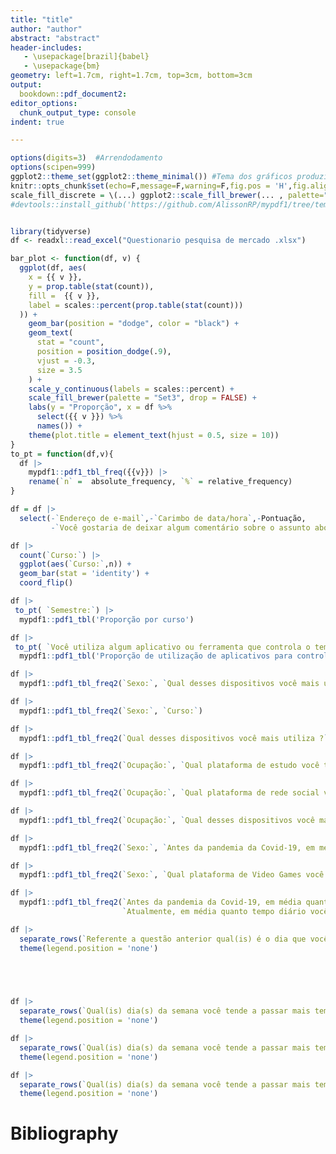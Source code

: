 ```yaml
---
title: "title"
author: "author"
abstract: "abstract"
header-includes:
   - \usepackage[brazil]{babel}
   - \usepackage{bm}
geometry: left=1.7cm, right=1.7cm, top=3cm, bottom=3cm
output:
  bookdown::pdf_document2:
editor_options:
  chunk_output_type: console
indent: true

---
```




```r

options(digits=3)  #Arrendodamento
options(scipen=999)
ggplot2::theme_set(ggplot2::theme_minimal()) #Tema dos gráficos produzidos no ggplot2
knitr::opts_chunk$set(echo=F,message=F,warning=F,fig.pos = 'H',fig.align = 'center',fig.width=7.8, fig.height=4.85)
scale_fill_discrete = \(...) ggplot2::scale_fill_brewer(... , palette="Set2") #Fixa a scale do fill dos gráficos do ggplot2
#devtools::install_github('https://github.com/AlissonRP/mypdf1/tree/templates')


library(tidyverse)
df <- readxl::read_excel("Questionario pesquisa de mercado .xlsx")

bar_plot <- function(df, v) {
  ggplot(df, aes(
    x = {{ v }},
    y = prop.table(stat(count)),
    fill =  {{ v }},
    label = scales::percent(prop.table(stat(count)))
  )) +
    geom_bar(position = "dodge", color = "black") +
    geom_text(
      stat = "count",
      position = position_dodge(.9),
      vjust = -0.3,
      size = 3.5
    ) +
    scale_y_continuous(labels = scales::percent) +
    scale_fill_brewer(palette = "Set3", drop = FALSE) +
    labs(y = "Proporção", x = df %>%
      select({{ v }}) %>%
      names()) +
    theme(plot.title = element_text(hjust = 0.5, size = 10))
}
to_pt = function(df,v){
  df |> 
    mypdf1::pdf1_tbl_freq({{v}}) |> 
    rename(`n` =  absolute_frequency, `%` = relative_frequency)
}
```



```r

df = df |> 
  select(-`Endereço de e-mail`,-`Carimbo de data/hora`,-Pontuação,
         -`Você gostaria de deixar algum comentário sobre o assunto abordado nessa pesquisa?`)

```


```r
df |> 
  count(`Curso:`) |> 
  ggplot(aes(`Curso:`,n)) +
  geom_bar(stat = 'identity') +
  coord_flip()
```

```r
df |> 
 to_pt( `Semestre:`) |> 
  mypdf1::pdf1_tbl('Proporção por curso')
```

```r
df |> 
 to_pt( `Você utiliza algum aplicativo ou ferramenta que controla o tempo de uso de plataformas?`) |> 
  mypdf1::pdf1_tbl('Proporção de utilização de aplicativos para controlar tempo')
```



```r
df |> 
  mypdf1::pdf1_tbl_freq2(`Sexo:`, `Qual desses dispositivos você mais utiliza ?`)
```

```r

df |> 
  mypdf1::pdf1_tbl_freq2(`Sexo:`, `Curso:`)
```



```r
df |> 
  mypdf1::pdf1_tbl_freq2(`Qual desses dispositivos você mais utiliza ?`, `Qual plataforma de estudo você tende a utilizar mais?`)
```


```r
df |> 
  mypdf1::pdf1_tbl_freq2(`Ocupação:`, `Qual plataforma de estudo você tende a utilizar mais?`)
```


```r
df |> 
  mypdf1::pdf1_tbl_freq2(`Ocupação:`, `Qual plataforma de rede social você tende a utilizar mais?`)
```


```r
df |> 
  mypdf1::pdf1_tbl_freq2(`Ocupação:`, `Qual desses dispositivos você mais utiliza ?`)
```

```r
df |> 
  mypdf1::pdf1_tbl_freq2(`Sexo:`, `Antes da pandemia da Covid-19, em média quanto tempo diário você ficava em frente a tela?`)
```


```r
df |> 
  mypdf1::pdf1_tbl_freq2(`Sexo:`, `Qual plataforma de Video Games você tende a utilizar mais ?`)


```

```r
df |> 
  mypdf1::pdf1_tbl_freq2(`Antes da pandemia da Covid-19, em média quanto tempo diário você ficava em frente a tela?`,
                         `Atualmente, em média quanto tempo diário você fica em frente a tela?`)
```


```r
df |> 
  separate_rows(`Referente a questão anterior qual(is) é o dia que você mais utiliza o dispositivo?`, sep = ', ') |>   bar_plot(`Referente a questão anterior qual(is) é o dia que você mais utiliza o dispositivo?`)+ 
  theme(legend.position = 'none')



  

```


```r
df |> 
  separate_rows(`Qual(is) dia(s) da semana você tende a passar mais tempo em plataformas de redes sociais:`, sep = ', ') |>   bar_plot(`Qual(is) dia(s) da semana você tende a passar mais tempo em plataformas de redes sociais:`)+ 
  theme(legend.position = 'none')
```

```r
df |> 
  separate_rows(`Qual(is) dia(s) da semana você tende a passar mais tempo em plataformas de streaming :`, sep = ', ') |>   bar_plot(`Qual(is) dia(s) da semana você tende a passar mais tempo em plataformas de streaming :`)+ 
  theme(legend.position = 'none')
```

```r
df |> 
  separate_rows(`Qual(is) dia(s) da semana você tende a passar mais tempo em plataformas de estudo :`, sep = ', ') |>   bar_plot(`Qual(is) dia(s) da semana você tende a passar mais tempo em plataformas de estudo :`)+ 
  theme(legend.position = 'none')
```

# Bibliography {-}



